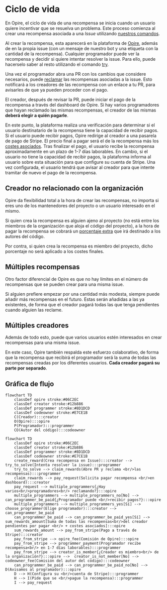 # Ciclo de vida

En Opire, el ciclo de vida de una recompensa se inicia cuando un usuario quiere incentivar que se resuelva un problema. Este proceso comienza al crear una recompensa asociada a una *Issue* utilizando [nuestros comandos](/es/overview/commands#crear-recompensa).

Al crear la recompensa, esta aparecerá en la plataforma de [Opire](https://app.opire.dev), además de en la propia issue (con un mensaje de nuestro bot y una etiqueta con la cantidad de la recompensa). Cualquier programador puede ver la recompensa y decidir si quiere intentar resolver la issue. Para ello, puede hacerselo saber al resto utilizando el comando [try](/es/overview/commands#intentar-resolver-la-issue).

Una vez el programador abra una PR con los cambios que considere necesarios, puede [reclamar](/es/overview/commands#reclamar-las-recompensas-asociadas-a-una-issue) las recompensas asociadas a la issue. Esto notificará a los creadores de las recompensa con un enlace a tu PR, para avisarles de que ya pueden proceder con el pago. 

El creador, después de revisar la PR, puede iniciar el pago de la recompensa a través del dashboard de Opire. Si hay varios programadores que hayan reclamado las mismas recompensas, el creador de las mismas **deberá elegir a quién pagarle**.

En este punto, la plataforma realiza una verificación para determinar si el usuario destinatario de la recompensa tiene la capacidad de recibir pagos. Si el usuario puede recibir pagos, Opire redirige al creador a una pasarela de pago de Stripe. El precio final a pagar será el de la recompensa más los [costes asociados](/es/rewards/pricing#precio-mínimo-y-costes). Tras finalizar el pago, el usuario recibe la recompensa aproximadamente en un plazo de 1-7 días laborables. En cambio, si el usuario no tiene la capacidad de recibir pagos, la plataforma informa al usuario sobre esta situación para que configure su cuenta de Stripe. Una vez configurada, el usuario tendrá que avisar al creador para que intente tramitar de nuevo el pago de la recompensa.

## Creador no relacionado con la organización

Opire da flexibilidad total a la hora de crear las recompensas, no importa si eres uno de los mantenedores del proyecto o un usuario interesado en el mismo. 

Si quien crea la recompensa es alguien ajeno al proyecto (no está entre los miembros de la organización que aloja el código del proyecto), a la hora de pagar la recompensa se cobrará un [porcentaje extra](/es/rewards/pricing#porcentaje-para-el-autor-del-código) que irá destinado a los autores del código.

Por contra, si quien crea la recompensa es miembro del proyecto, dicho porcentaje no será aplicado a los costes finales.

## Múltiples recompensas

Otro factor diferencial de Opire es que no hay límites en el número de recompensas que se pueden crear para una misma issue.

Si alguien prefiere empezar por una cantidad más modesta, siempre puede añadir más recompensas en el futuro. Estas serán añadidas a las ya existentes, de forma que el creador pagará todas las que tenga pendientes cuando alguien las reclame. 

## Múltiples creadores

Además de todo esto, puede que varios usuarios estén interesados en crear recompensas para una misma issue.

En este caso, Opire también respalda este esfuerzo colaborativo, de forma que la recompensa que recibirá el programador será la suma de todas las recompensas creadas por los diferentes usuarios. **Cada creador pagará su parte por separado**.

## Gráfica de flujo

```mermaid
flowchart TD
    classDef opire stroke:#06C2EC
    classDef creator stroke:#12b886
    classDef programmer stroke:#8D1DCD
    classDef codeowner stroke:#E7CE1B
    C(Creador):::creator
    O(Opire):::opire
    P(Programador):::programmer
    CO(Autor del código):::codeowner
```

```mermaid
flowchart TD
    classDef opire stroke:#06C2EC
    classDef creator stroke:#12b886
    classDef programmer stroke:#8D1DCD
    classDef codeowner stroke:#E7CE1B
    create_reward(Crea recompensa en Issue):::creator --> try_to_solve(Intenta resolver la issue):::programmer
    try_to_solve --> claim_rewards(Abre PR y reclama <br/>las recompensas):::programmer
    claim_rewards --> pay_request(Solicita pagar recompensa <br/>en dashboard):::creator
    pay_request --> multiple_programmers{¿Hay varios<br/>programadores<br/> reclamando?}:::opire
    multiple_programmers --> multiple_programmers_no[No] --> can_programmer_be_paid{¿Programador puede <br/>recibir pagos?}:::opire
    multiple_programmers --> multiple_programmers_yes[Sí] --> choose_programmer(Elige programador):::creator --> can_programmer_be_paid
    can_programmer_be_paid --> can_programmer_be_paid_yes[Sí] --> sum_rewards_amount[Suma de todas las recompensas<br/>del creador pendientes por pagar <br/> + costes asociados]:::opire
    sum_rewards_amount --> pay_from_stripe(Pago a través de Stripe):::creator
    pay_from_stripe --> opire_fee(Comisión de Opire):::opire
    pay_from_stripe --> programmer_payment(Programador recibe recompensa<br/> en 1-7 días laborables):::programmer
    pay_from_stripe --> creator_is_member{¿Creador es miembro<br/> de la organización?}:::opire -->  creator_is_not_member[No] --> codeowner_fee(Comisión del autor del código):::codeowner
    can_programmer_be_paid --> can_programmer_be_paid_no[No] --> D(Avisamos al programador):::opire
    D --> H(Configura su <br/>cuenta de Stripe):::programmer
    H --> I(Pide que se <br/>pague la recompensa):::programmer
    I --> pay_request
```